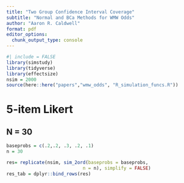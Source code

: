 ```yaml
---
title: "Two Group Confidence Interval Coverage"
subtitle: "Normal and BCa Methods for WMW Odds"
author: "Aaron R. Caldwell"
format: pdf
editor_options: 
  chunk_output_type: console
---
```


```r
#| include = FALSE
library(simstudy)
library(tidyverse)
library(effectsize)
nsim = 2000
source(here::here("papers","wmw_odds", "R_simulation_funcs.R"))
```


# 5-item Likert

## N = 30

```r
baseprobs = c(.2,.2, .3, .2, .1)
n = 30

res= replicate(nsim, sim_2ord(baseprobs = baseprobs,
                            n = n), simplify = FALSE)
res_tab = dplyr::bind_rows(res)
```

